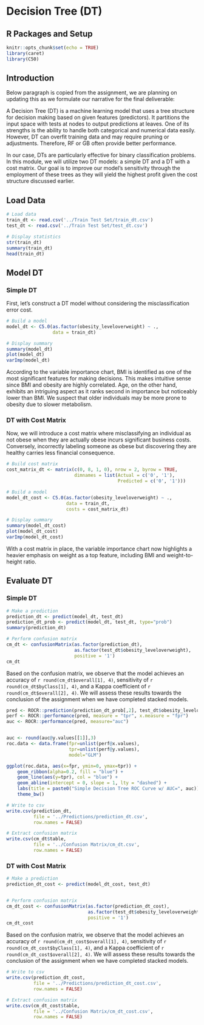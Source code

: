 # Decision Tree (DT)

## R Packages and Setup {-}

```r
knitr::opts_chunk$set(echo = TRUE)
library(caret)
library(C50)
```


## Introduction

Below paragraph is copied from the assignment, we are planning on updating this as we formulate our narrative for the final deliverable:

A Decision Tree (DT) is a machine learning model that uses a tree structure for decision making based on given features (predictors). It partitions the input space with tests at nodes to output predictions at leaves. One of its strengths is the ability to handle both categorical and numerical data easily. However, DT can overfit training data and may require pruning or adjustments. Therefore, RF or GB often provide better performance.

In our case, DTs are particularly effective for binary classification problems. In this module, we will utilize two DT models: a simple DT and a DT with a cost matrix. Our goal is to improve our model’s sensitivity through the employment of these trees as they will yield the highest profit given the cost structure discussed earlier.


## Load Data

```r
# Load data
train_dt <- read.csv('../Train Test Set/train_dt.csv')
test_dt <- read.csv('../Train Test Set/test_dt.csv')

# Display statistics
str(train_dt)
summary(train_dt)
head(train_dt)
```


## Model DT

### Simple DT

First, let's construct a DT model without considering the misclassification error cost.

```r
# Build a model
model_dt <- C5.0(as.factor(obesity_leveloverweight) ~ .,
                 data = train_dt)
```

```r
# Display summary
summary(model_dt)
plot(model_dt)
varImp(model_dt)
```

According to the variable importance chart, BMI is identified as one of the most significant features for making decisions. This makes intuitive sense since BMI and obesity are highly correlated. Age, on the other hand, exhibits an intriguing aspect as it ranks second in importance but noticeably lower than BMI. We suspect that older individuals may be more prone to obesity due to slower metabolism.

### DT with Cost Matrix

Now, we will introduce a cost matrix where misclassifying an individual as not obese when they are actually obese incurs significant business costs. Conversely, incorrectly labeling someone as obese but discovering they are healthy carries less financial consequence.

```r
# Build cost matrix
cost_matrix_dt <- matrix(c(0, 8, 1, 0), nrow = 2, byrow = TRUE,
                         dimnames = list(Actual = c('0', '1'),
                                         Predicted = c('0', '1')))

# Build a model
model_dt_cost <- C5.0(as.factor(obesity_leveloverweight) ~ .,
                      data = train_dt,
                      costs = cost_matrix_dt)
```

```r
# Display summary
summary(model_dt_cost)
plot(model_dt_cost)
varImp(model_dt_cost)
```

With a cost matrix in place, the variable importance chart now highlights a heavier emphasis on weight as a top feature, including BMI and weight-to-height ratio.

## Evaluate DT

### Simple DT

```r
# Make a prediction
prediction_dt <- predict(model_dt, test_dt)
prediction_dt_prob <- predict(model_dt, test_dt, type="prob")
summary(prediction_dt)

# Perform confusion matrix
cm_dt <- confusionMatrix(as.factor(prediction_dt),
                         as.factor(test_dt$obesity_leveloverweight),
                         positive = '1')
cm_dt
```

Based on the confusion matrix, we observe that the model achieves an accuracy of ``r round(cm_dt$overall[1], 4)``, sensitivity of ``r round(cm_dt$byClass[1], 4)``, and a Kappa coefficient of ``r round(cm_dt$overall[2], 4)``. We will assess these results towards the conclusion of the assignment when we have completed stacked models.

```r
pred <- ROCR::prediction(prediction_dt_prob[,2], test_dt$obesity_leveloverweight)
perf <- ROCR::performance(pred, measure = "tpr", x.measure = "fpr")
auc <- ROCR::performance(pred, measure="auc")


auc <- round(auc@y.values[[1]],3)
roc.data <- data.frame(fpr=unlist(perf@x.values),
                       tpr=unlist(perf@y.values),
                       model="GLM")

ggplot(roc.data, aes(x=fpr, ymin=0, ymax=tpr)) +
    geom_ribbon(alpha=0.2, fill = "blue") +
    geom_line(aes(y=tpr), col = "blue") +
    geom_abline(intercept = 0, slope = 1, lty = "dashed") +
    labs(title = paste0("Simple Decision Tree ROC Curve w/ AUC=", auc)) +
    theme_bw()
```

```r
# Write to csv
write.csv(prediction_dt,
          file = '../Predictions/prediction_dt.csv',
          row.names = FALSE)

# Extract confusion matrix
write.csv(cm_dt$table,
          file = '../Confusion Matrix/cm_dt.csv',
          row.names = FALSE)
```

### DT with Cost Matrix

```r
# Make a prediction
prediction_dt_cost <- predict(model_dt_cost, test_dt)


# Perform confusion matrix
cm_dt_cost <- confusionMatrix(as.factor(prediction_dt_cost),
                              as.factor(test_dt$obesity_leveloverweight),
                              positive = '1')
cm_dt_cost
```

Based on the confusion matrix, we observe that the model achieves an accuracy of ``r round(cm_dt_cost$overall[1], 4)``, sensitivity of ``r round(cm_dt_cost$byClass[1], 4)``, and a Kappa coefficient of ``r round(cm_dt_cost$overall[2], 4)``. We will assess these results towards the conclusion of the assignment when we have completed stacked models.

```r
# Write to csv
write.csv(prediction_dt_cost,
          file = '../Predictions/prediction_dt_cost.csv',
          row.names = FALSE)

# Extract confusion matrix
write.csv(cm_dt_cost$table,
          file = '../Confusion Matrix/cm_dt_cost.csv',
          row.names = FALSE)
```

